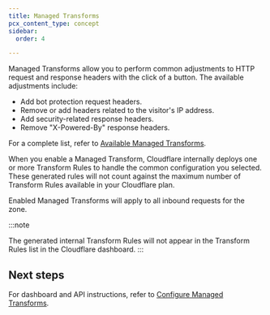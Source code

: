 ```yaml
---
title: Managed Transforms
pcx_content_type: concept
sidebar:
  order: 4

---
```


Managed Transforms allow you to perform common adjustments to HTTP request and response headers with the click of a button. The available adjustments include:

* Add bot protection request headers.
* Remove or add headers related to the visitor's IP address.
* Add security-related response headers.
* Remove "X-Powered-By" response headers.

For a complete list, refer to [Available Managed Transforms](/rules/transform/managed-transforms/reference/).

When you enable a Managed Transform, Cloudflare internally deploys one or more Transform Rules to handle the common configuration you selected. These generated rules will not count against the maximum number of Transform Rules available in your Cloudflare plan.

Enabled Managed Transforms will apply to all inbound requests for the zone.

:::note

The generated internal Transform Rules will not appear in the Transform Rules list in the Cloudflare dashboard. 
:::

## Next steps

For dashboard and API instructions, refer to [Configure Managed Transforms](/rules/transform/managed-transforms/configure/).
